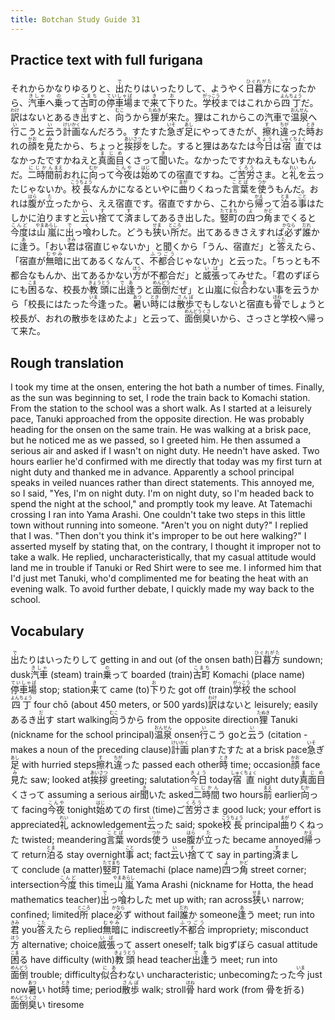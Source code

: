 ```yaml
---
title: Botchan Study Guide 31
---
```


## Practice text with full furigana

<p>
それからかなりゆるりと、<ruby><rb>出</rb><rt>で</rt></ruby>たりはいったりして、ようやく<ruby><rb>日暮方</rb><rt>ひぐれがた</rt></ruby>になったから、<ruby><rb>汽車</rb><rt>きしゃ</rt></ruby>へ<ruby><rb>乗</rb><rt>の</rt></ruby>って<ruby><rb>古町</rb><rt>こまち</rt></ruby>の<ruby><rb>停車場</rb><rt>ていしゃば</rt></ruby>まで<ruby><rb>来</rb><rt>き</rt></ruby>て<ruby><rb>下</rb><rt>お</rt></ruby>りた。<ruby><rb>学校</rb><rt>がっこう</rt></ruby>まではこれから<ruby><rb>四丁</rb><rt>よんちょう</rt></ruby>だ。<ruby><rb>訳</rb><rt>わけ</rt></ruby>はないとあるき<ruby><rb>出</rb><rt>だ</rt></ruby>すと、<ruby><rb>向</rb><rt>むこ</rt></ruby>うから<ruby><rb>狸</rb><rt>たぬき</rt></ruby>が来た。狸はこれからこの汽車で<ruby><rb>温泉</rb><rt>おんせん</rt></ruby>へ<ruby><rb>行</rb><rt>い</rt></ruby>こうと<ruby><rb>云</rb><rt>い</rt></ruby>う<ruby><rb>計画</rb><rt>けいかく</rt></ruby>なんだろう。すたすた<ruby><rb>急</rb><rt>いそ</rt></ruby>ぎ<ruby><rb>足</rb><rt>あし</rt></ruby>にやってきたが、<ruby><rb>擦</rb><rt>す</rt></ruby>れ<ruby><rb>違</rb><rt>ちが</rt></ruby>った<ruby><rb>時</rb><rt>とき</rt></ruby>おれの<ruby><rb>顔</rb><rt>かお</rt></ruby>を<ruby><rb>見</rb><rt>み</rt></ruby>たから、ちょっと<ruby><rb>挨拶</rb><rt>あいさつ</rt></ruby>をした。すると狸はあなたは<ruby><rb>今日</rb><rt>きょう</rt></ruby>は<ruby><rb>宿直</rb><rt>しゅくちょく</rt></ruby>ではなかったですかねえと<ruby><rb>真面目</rb><rt>まじめ</rt></ruby>くさって<ruby><rb>聞</rb><rt>き</rt></ruby>いた。なかったですかねえもないもんだ。<ruby><rb>二時間</rb><rt>にじかん</rt></ruby><ruby><rb>前</rb><rt>まえ</rt></ruby>おれに<ruby><rb>向</rb><rt>むか</rt></ruby>って<ruby><rb>今夜</rb><rt>こんや</rt></ruby>は<ruby><rb>始</rb><rt>はじ</rt></ruby>めての宿直ですね。ご<ruby><rb>苦労</rb><rt>くろう</rt></ruby>さま。と<ruby><rb>礼</rb><rt>れい</rt></ruby>を<ruby><rb>云</rb><rt>い</rt></ruby>ったじゃないか。<ruby><rb>校長</rb><rt>こうちょう</rt></ruby>なんかになるといやに<ruby><rb>曲</rb><rt>まが</rt></ruby>りくねった<ruby><rb>言葉</rb><rt>ことば</rt></ruby>を<ruby><rb>使</rb><rt>つか</rt></ruby>うもんだ。おれは<ruby><rb>腹</rb><rt>はら</rt></ruby>が<ruby><rb>立</rb><rt>た</rt></ruby>ったから、ええ宿直です。宿直ですから、これから<ruby><rb>帰</rb><rt>かえ</rt></ruby>って<ruby><rb>泊</rb><rt>とま</rt></ruby>る<ruby><rb>事</rb><rt>こと</rt></ruby>はたしかに泊りますと<ruby><rb>云</rb><rt>い</rt></ruby>い<ruby><rb>捨</rb><rt>す</rt></ruby>てて<ruby><rb>済</rb><rt>す</rt></ruby>ましてあるき出した。<ruby><rb>竪町</rb><rt>たてまち</rt></ruby>の<ruby><rb>四</rb><rt>よ</rt></ruby>つ<ruby><rb>角</rb><rt>かど</rt></ruby>までくると<ruby><rb>今度</rb><rt>こんど</rt></ruby>は<ruby><rb>山嵐</rb><rt>やまあらし</rt></ruby>に<ruby><rb>出</rb><rt>で</rt></ruby>っ<ruby><rb>喰</rb><rt>く</rt></ruby>わした。どうも<ruby><rb>狭</rb><rt>せま</rt></ruby>い<ruby><rb>所</rb><rt>ところ</rt></ruby>だ。出てあるきさえすれば<ruby><rb>必</rb><rt>かなら</rt></ruby>ず<ruby><rb>誰</rb><rt>だれ</rt></ruby>かに<ruby><rb>逢</rb><rt>あ</rt></ruby>う。「おい<ruby><rb>君</rb><rt>きみ</rt></ruby>は宿直じゃないか」と聞くから「うん、宿直だ」と<ruby><rb>答</rb><rt>こた</rt></ruby>えたら、「宿直が<ruby><rb>無暗</rb><rt>むやみ</rt></ruby>に出てあるくなんて、<ruby><rb>不都合</rb><rt>ふつごう</rt></ruby>じゃないか」と云った。「ちっとも不都合なもんか、出てあるかない<ruby><rb>方</rb><rt>ほう</rt></ruby>が不都合だ」と<ruby><rb>威張</rb><rt>いば</rt></ruby>ってみせた。「君のずぼらにも<ruby><rb>困</rb><rt>こま</rt></ruby>るな、校長か<ruby><rb>教頭</rb><rt>きょうとう</rt></ruby>に<ruby><rb>出逢</rb><rt>であ</rt></ruby>うと<ruby><rb>面倒</rb><rt>めんどう</rt></ruby>だぜ」と山嵐に<ruby><rb>似合</rb><rt>にあ</rt></ruby>わない事を云うから「校長にはたった<ruby><rb>今</rb><rt>いま</rt></ruby>逢った。<ruby><rb>暑</rb><rt>あつ</rt></ruby>い<ruby><rb>時</rb><rt>とき</rt></ruby>には<ruby><rb>散歩</rb><rt>さんぽ</rt></ruby>でもしないと宿直も<ruby><rb>骨</rb><rt>ほね</rt></ruby>でしょうと校長が、おれの散歩をほめたよ」と云って、<ruby><rb>面倒臭</rb><rt>めんどうくさ</rt></ruby>いから、さっさと学校へ帰って来た。
</p>


## Rough translation

I took my time at the onsen, entering the hot bath a number of times. Finally, as the sun was beginning to set, I rode the train back to Komachi station. From the station to the school was a short walk. As I started at a leisurely pace, Tanuki approached from the opposite direction. He was probably heading for the onsen on the same train. He was walking at a brisk pace, but he noticed me as we passed, so I greeted him. He then assumed a serious air and asked if I wasn't on night duty. He needn't have asked. Two hours earlier he'd confirmed with me directly that today was my first turn at night duty and thanked me in advance. Apparently a school principal speaks in veiled nuances rather than direct statements. This annoyed me, so I said, "Yes, I'm on night duty. I'm on night duty, so I'm headed back to spend the night at the school," and promptly took my leave. At Tatemachi crossing I ran into Yama Arashi. One couldn't take two steps in this little town without running into someone. "Aren't you on night duty?" I replied that I was. "Then don't you think it's improper to be out here walking?" I asserted myself by stating that, on the contrary, I thought it improper not to take a walk. He replied, uncharacteristically, that my casual attitude would land me in trouble if Tanuki or Red Shirt were to see me. I informed him that I'd just met Tanuki, who'd complimented me for beating the heat with an evening walk. To avoid further debate, I quickly made my way back to the school. 


## Vocabulary

<p>
<span className="vocabstudy"><ruby><rb>出</rb><rt>で</rt></ruby>たりはいったりして&nbsp;getting in and out (of the onsen bath)</span><span className="vocabstudy"><ruby><rb>日暮方</rb><rt>ひぐれがた</rt></ruby>&nbsp;sundown; dusk</span><span className="vocabstudy"><ruby><rb>汽車</rb><rt>きしゃ</rt></ruby>&nbsp;(steam) train</span><span className="vocabstudy"><ruby><rb>乗</rb><rt>の</rt></ruby>って&nbsp;boarded (train)</span><span className="vocabstudy"><ruby><rb>古町</rb><rt>こまち</rt></ruby>&nbsp;Komachi (place name)</span><span className="vocabstudy"><ruby><rb>停車場</rb><rt>ていしゃば</rt></ruby>&nbsp;stop; station</span><span className="vocabstudy"><ruby><rb>来</rb><rt>き</rt></ruby>て&nbsp;came (to)</span><span className="vocabstudy"><ruby><rb>下</rb><rt>お</rt></ruby>りた&nbsp;got off (train)</span><span className="vocabstudy"><ruby><rb>学校</rb><rt>がっこう</rt></ruby>&nbsp;the school</span><span className="vocabstudy"><ruby><rb>四丁</rb><rt>よんちょう</rt></ruby>&nbsp;four chō (about 450 meters, or 500 yards)</span><span className="vocabstudy"><ruby><rb>訳</rb><rt>わけ</rt></ruby>はないと&nbsp;leisurely; easily</span><span className="vocabstudy">あるき<ruby><rb>出</rb><rt>だ</rt></ruby>す&nbsp;start walking</span><span className="vocabstudy"><ruby><rb>向</rb><rt>むこ</rt></ruby>うから&nbsp;from the opposite direction</span><span className="vocabstudy"><ruby><rb>狸</rb><rt>たぬき</rt></ruby>&nbsp;Tanuki (nickname for the school principal)</span><span className="vocabstudy"><ruby><rb>温泉</rb><rt>おんせん</rt></ruby>&nbsp;onsen</span><span className="vocabstudy"><ruby><rb>行</rb><rt>い</rt></ruby>こう&nbsp;go</span><span className="vocabstudy">と<ruby><rb>云</rb><rt>い</rt></ruby>う&nbsp;(citation - makes a noun of the preceding clause)</span><span className="vocabstudy"><ruby><rb>計画</rb><rt>けいかく</rt></ruby>&nbsp;plan</span><span className="vocabstudy">すたすた&nbsp;at a brisk pace</span><span className="vocabstudy"><ruby><rb>急</rb><rt>いそ</rt></ruby>ぎ<ruby><rb>足</rb><rt>あし</rt></ruby>&nbsp;with hurried steps</span><span className="vocabstudy"><ruby><rb>擦</rb><rt>す</rt></ruby>れ<ruby><rb>違</rb><rt>ちが</rt></ruby>った&nbsp;passed each other</span><span className="vocabstudy"><ruby><rb>時</rb><rt>とき</rt></ruby>&nbsp;time; occasion</span><span className="vocabstudy"><ruby><rb>顔</rb><rt>かお</rt></ruby>&nbsp;face</span><span className="vocabstudy"><ruby><rb>見</rb><rt>み</rt></ruby>た&nbsp;saw; looked at</span><span className="vocabstudy"><ruby><rb>挨拶</rb><rt>あいさつ</rt></ruby>&nbsp;greeting; salutation</span><span className="vocabstudy"><ruby><rb>今日</rb><rt>きょう</rt></ruby>&nbsp;today</span><span className="vocabstudy"><ruby><rb>宿直</rb><rt>しゅくちょく</rt></ruby>&nbsp;night duty</span><span className="vocabstudy"><ruby><rb>真面目</rb><rt>まじめ</rt></ruby>くさって&nbsp;assuming a serious air</span><span className="vocabstudy"><ruby><rb>聞</rb><rt>き</rt></ruby>いた&nbsp;asked</span><span className="vocabstudy"><ruby><rb>二時間</rb><rt>にじかん</rt></ruby>&nbsp;two hours</span><span className="vocabstudy"><ruby><rb>前</rb><rt>まえ</rt></ruby>&nbsp;earlier</span><span className="vocabstudy"><ruby><rb>向</rb><rt>むか</rt></ruby>って&nbsp;facing</span><span className="vocabstudy"><ruby><rb>今夜</rb><rt>こんや</rt></ruby>&nbsp;tonight</span><span className="vocabstudy"><ruby><rb>始</rb><rt>はじ</rt></ruby>めての&nbsp;first (time)</span><span className="vocabstudy">ご<ruby><rb>苦労</rb><rt>くろう</rt></ruby>さま&nbsp;good luck; your effort is appreciated</span><span className="vocabstudy"><ruby><rb>礼</rb><rt>れい</rt></ruby>&nbsp;acknowledgement</span><span className="vocabstudy"><ruby><rb>云</rb><rt>い</rt></ruby>った&nbsp;said; spoke</span><span className="vocabstudy"><ruby><rb>校長</rb><rt>こうちょう</rt></ruby>&nbsp;principal</span><span className="vocabstudy"><ruby><rb>曲</rb><rt>まが</rt></ruby>りくねった&nbsp;twisted; meandering</span><span className="vocabstudy"><ruby><rb>言葉</rb><rt>ことば</rt></ruby>&nbsp;words</span><span className="vocabstudy"><ruby><rb>使</rb><rt>つか</rt></ruby>う&nbsp;use</span><span className="vocabstudy"><ruby><rb>腹</rb><rt>はら</rt></ruby>が<ruby><rb>立</rb><rt>た</rt></ruby>った&nbsp;became annoyed</span><span className="vocabstudy"><ruby><rb>帰</rb><rt>かえ</rt></ruby>って&nbsp;return</span><span className="vocabstudy"><ruby><rb>泊</rb><rt>とま</rt></ruby>る&nbsp;stay overnight</span><span className="vocabstudy"><ruby><rb>事</rb><rt>こと</rt></ruby>&nbsp;act; fact</span><span className="vocabstudy"><ruby><rb>云</rb><rt>い</rt></ruby>い<ruby><rb>捨</rb><rt>す</rt></ruby>てて&nbsp;say in parting</span><span className="vocabstudy"><ruby><rb>済</rb><rt>す</rt></ruby>まして&nbsp;conclude (a matter)</span><span className="vocabstudy"><ruby><rb>竪町</rb><rt>たてまち</rt></ruby>&nbsp;Tatemachi (place name)</span><span className="vocabstudy"><ruby><rb>四</rb><rt>よ</rt></ruby>つ<ruby><rb>角</rb><rt>かど</rt></ruby>&nbsp;street corner; intersection</span><span className="vocabstudy"><ruby><rb>今度</rb><rt>こんど</rt></ruby>&nbsp;this time</span><span className="vocabstudy"><ruby><rb>山嵐</rb><rt>やまあらし</rt></ruby>&nbsp;Yama Arashi (nickname for Hotta, the head mathematics teacher)</span><span className="vocabstudy"><ruby><rb>出</rb><rt>で</rt></ruby>っ<ruby><rb>喰</rb><rt>く</rt></ruby>わした&nbsp;met up with; ran across</span><span className="vocabstudy"><ruby><rb>狭</rb><rt>せま</rt></ruby>い&nbsp;narrow; confined; limited</span><span className="vocabstudy"><ruby><rb>所</rb><rt>ところ</rt></ruby>&nbsp;place</span><span className="vocabstudy"><ruby><rb>必</rb><rt>かなら</rt></ruby>ず&nbsp;without fail</span><span className="vocabstudy"><ruby><rb>誰</rb><rt>だれ</rt></ruby>か&nbsp;someone</span><span className="vocabstudy"><ruby><rb>逢</rb><rt>あ</rt></ruby>う&nbsp;meet; run into</span><span className="vocabstudy"><ruby><rb>君</rb><rt>きみ</rt></ruby>&nbsp;you</span><span className="vocabstudy"><ruby><rb>答</rb><rt>こた</rt></ruby>えたら&nbsp;replied</span><span className="vocabstudy"><ruby><rb>無暗</rb><rt>むやみ</rt></ruby>に&nbsp;indiscreetly</span><span className="vocabstudy"><ruby><rb>不都合</rb><rt>ふつごう</rt></ruby>&nbsp;impropriety; misconduct</span><span className="vocabstudy"><ruby><rb>方</rb><rt>ほう</rt></ruby>&nbsp;alternative; choice</span><span className="vocabstudy"><ruby><rb>威張</rb><rt>いば</rt></ruby>って&nbsp;assert oneself; talk big</span><span className="vocabstudy">ずぼら&nbsp;casual attitude</span><span className="vocabstudy"><ruby><rb>困</rb><rt>こま</rt></ruby>る&nbsp;have difficulty (with)</span><span className="vocabstudy"><ruby><rb>教頭</rb><rt>きょうとう</rt></ruby>&nbsp;head teacher</span><span className="vocabstudy"><ruby><rb>出逢</rb><rt>であ</rt></ruby>う&nbsp;meet; run into</span><span className="vocabstudy"><ruby><rb>面倒</rb><rt>めんどう</rt></ruby>&nbsp;trouble; difficulty</span><span className="vocabstudy"><ruby><rb>似合</rb><rt>にあ</rt></ruby>わない&nbsp;uncharacteristic; unbecoming</span><span className="vocabstudy">たった<ruby><rb>今</rb><rt>いま</rt></ruby>&nbsp;just now</span><span className="vocabstudy"><ruby><rb>暑</rb><rt>あつ</rt></ruby>い&nbsp;hot</span><span className="vocabstudy"><ruby><rb>時</rb><rt>とき</rt></ruby>&nbsp;time; period</span><span className="vocabstudy"><ruby><rb>散歩</rb><rt>さんぽ</rt></ruby>&nbsp;walk; stroll</span><span className="vocabstudy"><ruby><rb>骨</rb><rt>ほね</rt></ruby>&nbsp;hard work (from 骨を折る)</span><span className="vocabstudy"><ruby><rb>面倒臭</rb><rt>めんどうくさ</rt></ruby>い&nbsp;tiresome</span>
</p>

